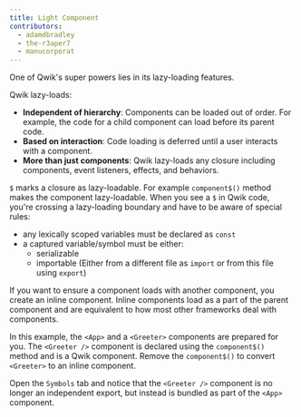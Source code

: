 ```yaml
---
title: Light Component
contributors:
  - adamdbradley
  - the-r3aper7
  - manucorporat
---
```


One of Qwik's super powers lies in its lazy-loading features.

Qwik lazy-loads:

- **Independent of hierarchy**: Components can be loaded out of order. For example, the code for a child component can load before its parent code.
- **Based on interaction**: Code loading is deferred until a user interacts with a component.
- **More than just components**: Qwik lazy-loads any closure including components, event listeners, effects, and behaviors.

`$` marks a closure as lazy-loadable. For example `component$()` method makes the component lazy-loadable. When you see a `$` in Qwik code, you're crossing a lazy-loading boundary and have to be aware of special rules:

- any lexically scoped variables must be declared as `const`
- a captured variable/symbol must be either:
  - serializable
  - importable (Either from a different file as `import` or from this file using `export`)

If you want to ensure a component loads with another component, you create an inline component. Inline components load as a part of the parent component and are equivalent to how most other frameworks deal with components.

In this example, the `<App>` and a `<Greeter>` components are prepared for you. The `<Greeter />` component is declared using the `component$()` method and is a Qwik component. Remove the `component$()` to convert `<Greeter>` to an inline component.

Open the `Symbols` tab and notice that the `<Greeter />` component is no longer an independent export, but instead is bundled as part of the `<App>` component.
